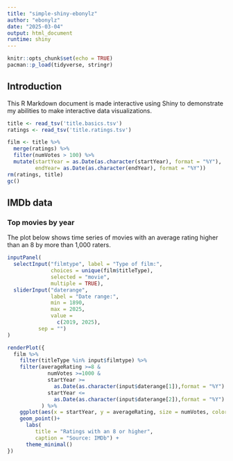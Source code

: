 ```yaml
---
title: "simple-shiny-ebonylz"
author: "ebonylz"
date: "2025-03-04"
output: html_document
runtime: shiny
---
```


```r
knitr::opts_chunk$set(echo = TRUE)
pacman::p_load(tidyverse, stringr)
```

## Introduction

This R Markdown document is made interactive using Shiny to demonstrate my abilities to make interactive data visualizations.

```r
title <- read_tsv('title.basics.tsv')
ratings <- read_tsv('title.ratings.tsv')

film <- title %>%
  merge(ratings) %>%
  filter(numVotes > 100) %>%
  mutate(startYear = as.Date(as.character(startYear), format = "%Y"),
         endYear= as.Date(as.character(endYear), format = "%Y"))
rm(ratings, title)
gc()

```

## IMDb data{.tabset}

### Top movies by year

The plot below shows time series of movies with an average rating higher than an 8 by more than 1,000 raters.

```r
inputPanel(
  selectInput("filmtype", label = "Type of film:",
              choices = unique(film$titleType), 
              selected = "movie", 
              multiple = TRUE),
  sliderInput("daterange", 
              label = "Date range:",
              min = 1890, 
              max = 2025,
              value = 
                c(2019, 2025),
          sep = "")
)

renderPlot({
  film %>%
    filter(titleType %in% input$filmtype) %>%
    filter(averageRating >=8 &
             numVotes >=1000 &
             startYear >=
               as.Date(as.character(input$daterange[1]),format = "%Y") &
             startYear <=
               as.Date(as.character(input$daterange[2]),format = "%Y")
           ) %>%
    ggplot(aes(x = startYear, y = averageRating, size = numVotes, color = titleType)) +
    geom_point()+
      labs(
         title = "Ratings with an 8 or higher",
         caption = "Source: IMDb") + 
      theme_minimal()
})
```
